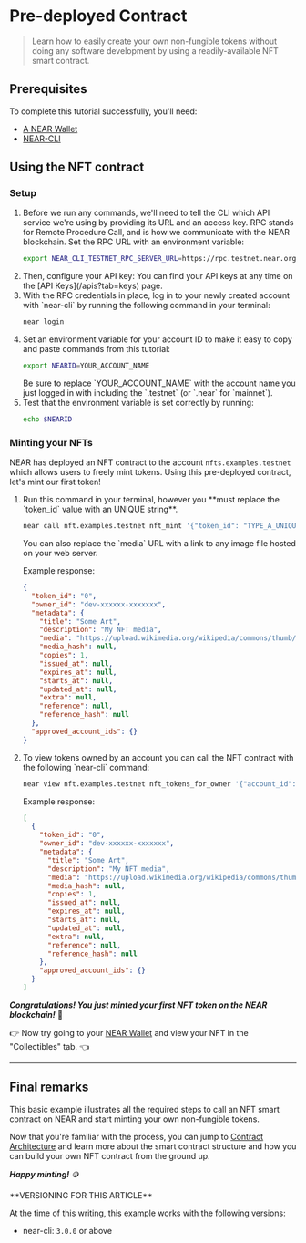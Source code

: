 # Pre-deployed Contract

> Learn how to easily create your own non-fungible tokens without doing any software development by using a readily-available NFT smart contract.

## Prerequisites

To complete this tutorial successfully, you'll need:

- [A NEAR Wallet](https://wiki.near.org/getting-started/creating-a-near-wallet)
- [NEAR-CLI](https://docs.near.org/tools/near-cli#setup)

## Using the NFT contract

### Setup

<ol>
<li>
Before we run any commands, we'll need to tell the CLI which API service we're using by providing its URL and an access key. RPC stands for Remote Procedure Call, and is how we communicate with the NEAR blockchain. Set the RPC URL with an environment variable:

```bash
export NEAR_CLI_TESTNET_RPC_SERVER_URL=https://rpc.testnet.near.org/
```
</li>
<li>
Then, configure your API key:

<SetApiKey />

<Info>
You can find your API keys at any time on the [API Keys](/apis?tab=keys) page.
</Info>
</li>
<li>
With the RPC credentials in place, log in to your newly created account with `near-cli` by running the following command in your terminal:

```bash
near login
```
</li>
<li>
Set an environment variable for your account ID to make it easy to copy and paste commands from this tutorial:

```bash
export NEARID=YOUR_ACCOUNT_NAME
```

<Note>
Be sure to replace `YOUR_ACCOUNT_NAME` with the account name you just logged in with including the `.testnet` (or `.near` for `mainnet`).
</Note>
</li>
<li>
Test that the environment variable is set correctly by running:
  
```bash
echo $NEARID
```
</li>
</ol>

### Minting your NFTs

NEAR has deployed an NFT contract to the account `nfts.examples.testnet` which allows users to freely mint tokens. Using this pre-deployed contract, let's mint our first token! 

<ol>
<li>
Run this command in your terminal, however you **must replace the `token_id` value with an UNIQUE string**.

```bash
near call nft.examples.testnet nft_mint '{"token_id": "TYPE_A_UNIQUE_VALUE_HERE", "receiver_id": "'$NEARID'", "metadata": { "title": "GO TEAM", "description": "The Team Goes", "media": "https://bafybeidl4hjbpdr6u6xvlrizwxbrfcyqurzvcnn5xoilmcqbxfbdwrmp5m.ipfs.dweb.link/", "copies": 1}}' --accountId $NEARID --deposit 0.1
```

<Tip>
You can also replace the `media` URL with a link to any image file hosted on your web server.
</Tip>

Example response:

```json
{
  "token_id": "0",
  "owner_id": "dev-xxxxxx-xxxxxxx",
  "metadata": {
    "title": "Some Art",
    "description": "My NFT media",
    "media": "https://upload.wikimedia.org/wikipedia/commons/thumb/0/00/Olympus_Mons_alt.jpg/1024px-Olympus_Mons_alt.jpg",
    "media_hash": null,
    "copies": 1,
    "issued_at": null,
    "expires_at": null,
    "starts_at": null,
    "updated_at": null,
    "extra": null,
    "reference": null,
    "reference_hash": null
  },
  "approved_account_ids": {}
}
```
</li>
<li>
To view tokens owned by an account you can call the NFT contract with the following `near-cli` command:

```bash
near view nft.examples.testnet nft_tokens_for_owner '{"account_id": "'$NEARID'"}'
```

Example response:

```json
[
  {
    "token_id": "0",
    "owner_id": "dev-xxxxxx-xxxxxxx",
    "metadata": {
      "title": "Some Art",
      "description": "My NFT media",
      "media": "https://upload.wikimedia.org/wikipedia/commons/thumb/0/00/Olympus_Mons_alt.jpg/1024px-Olympus_Mons_alt.jpg",
      "media_hash": null,
      "copies": 1,
      "issued_at": null,
      "expires_at": null,
      "starts_at": null,
      "updated_at": null,
      "extra": null,
      "reference": null,
      "reference_hash": null
    },
    "approved_account_ids": {}
  }
]
```

</li>
</ol>

***Congratulations! You just minted your first NFT token on the NEAR blockchain!*** 🎉

👉 Now try going to your [NEAR Wallet](http://wallet.testnet.near.org) and view your NFT in the "Collectibles" tab. 👈 

---

## Final remarks

This basic example illustrates all the required steps to call an NFT smart contract on NEAR and start minting your own non-fungible tokens.

Now that you're familiar with the process, you can jump to [Contract Architecture](/tutorials/nfts/skeleton) and learn more about the smart contract structure and how you can build your own NFT contract from the ground up.

***Happy minting!*** 🪙

<Note>
**VERSIONING FOR THIS ARTICLE** 

At the time of this writing, this example works with the following versions:

- near-cli: `3.0.0` or above
</Note>
